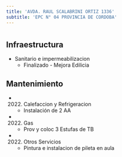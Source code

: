 ```yaml
---
title: 'AVDA. RAUL SCALABRINI ORTIZ 1336'
subtitle: 'EPC N° 04 PROVINCIA DE CORDOBA'
---
```


#
## Infraestructura

* Sanitario e impermeabilizacion 
    + Finalizado - Mejora Edilicia 


## Mantenimiento

*  (2022) Calefaccion y Refrigeracion 
    + Instalación de 2 AA

*  (2022) Gas 
    + Prov y coloc 3 Estufas de TB

*  (2022) Otros Servicios 
    + Pintura e instalacion de pileta en aula







